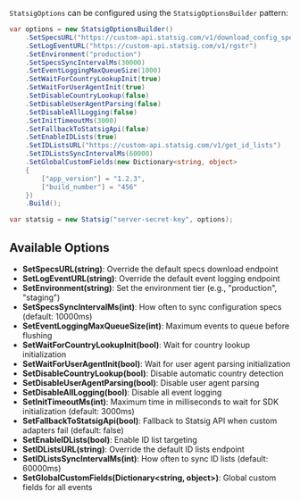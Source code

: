 `StatsigOptions` can be configured using the `StatsigOptionsBuilder` pattern:

```csharp
var options = new StatsigOptionsBuilder()
    .SetSpecsURL("https://custom-api.statsig.com/v1/download_config_specs")
    .SetLogEventURL("https://custom-api.statsig.com/v1/rgstr")
    .SetEnvironment("production")
    .SetSpecsSyncIntervalMs(30000)
    .SetEventLoggingMaxQueueSize(1000)
    .SetWaitForCountryLookupInit(true)
    .SetWaitForUserAgentInit(true)
    .SetDisableCountryLookup(false)
    .SetDisableUserAgentParsing(false)
    .SetDisableAllLogging(false)
    .SetInitTimeoutMs(3000)
    .SetFallbackToStatsigApi(false)
    .SetEnableIDLists(true)
    .SetIDListsURL("https://custom-api.statsig.com/v1/get_id_lists")
    .SetIDListsSyncIntervalMs(60000)
    .SetGlobalCustomFields(new Dictionary<string, object>
    {
        ["app_version"] = "1.2.3",
        ["build_number"] = "456"
    })
    .Build();

var statsig = new Statsig("server-secret-key", options);
```

## Available Options

- **SetSpecsURL(string)**: Override the default specs download endpoint
- **SetLogEventURL(string)**: Override the default event logging endpoint  
- **SetEnvironment(string)**: Set the environment tier (e.g., "production", "staging")
- **SetSpecsSyncIntervalMs(int)**: How often to sync configuration specs (default: 10000ms)
- **SetEventLoggingMaxQueueSize(int)**: Maximum events to queue before flushing
- **SetWaitForCountryLookupInit(bool)**: Wait for country lookup initialization
- **SetWaitForUserAgentInit(bool)**: Wait for user agent parsing initialization
- **SetDisableCountryLookup(bool)**: Disable automatic country detection
- **SetDisableUserAgentParsing(bool)**: Disable user agent parsing
- **SetDisableAllLogging(bool)**: Disable all event logging
- **SetInitTimeoutMs(int)**: Maximum time in milliseconds to wait for SDK initialization (default: 3000ms)
- **SetFallbackToStatsigApi(bool)**: Fallback to Statsig API when custom adapters fail (default: false)
- **SetEnableIDLists(bool)**: Enable ID list targeting
- **SetIDListsURL(string)**: Override the default ID lists endpoint
- **SetIDListsSyncIntervalMs(int)**: How often to sync ID lists (default: 60000ms)
- **SetGlobalCustomFields(Dictionary\<string, object\>)**: Global custom fields for all events
